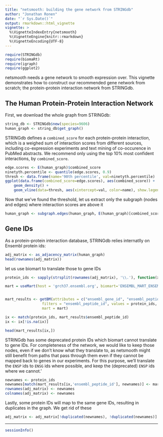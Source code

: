 ```yaml
---
title: "netsmooth: building the gene network from STRINGdb"
author: "Jonathan Ronen"
date: "`r Sys.Date()`"
output: rmarkdown::html_vignette
vignette: >
  %\VignetteIndexEntry{netsmooth}
  %\VignetteEngine{knitr::rmarkdown}
  %\VignetteEncoding{UTF-8}
---
```


```r
require(STRINGdb)
require(biomaRt)
require(igraph)
require(ggplot2)
```

netsmooth needs a gene network to smooth expression over. This vignette demonstrates how to construct our recommended gene network from scratch; the protein-protein interaction network from STRINGdb.

## The Human Protein-Protein Interaction Network

First, we download the whole graph from STRINGdb:

```r
string_db <- STRINGdb$new(species=9606)
human_graph <- string_db$get_graph()
```

STRINGdb defines a `combined_score` for each protein-protein interaction, which is a weighed sum of interaction scores from different sources, including co-expression experiments and text mining of co-occurence in PubMed abstracts. We recommend only using the top 10% most confident interactions, by `combined_score`.

```r
edge.scores <- E(human_graph)$combined_score
ninetyth.percentile <- quantile(edge.scores, 0.9)
thresh <- data.frame(name='90th percentile', val=ninetyth.percentile)
ggplot(data.frame(combined_score=edge.scores), aes(combined_score)) + 
    geom_density() +
    geom_vline(data=thresh, aes(xintercept=val, color=name), show.legend=TRUE)
```

Now that we've found the threshold, let us extract only the subgraph (nodes and edges) where interaction scores are above it

```r
human_graph <- subgraph.edges(human_graph, E(human_graph)[combined_score > ninetyth.percentile])
```

## Gene IDs

As a protein-protein interaction database, STRINGdb relies internatlly on Ensembl protein ids:

```r
adj_matrix <- as_adjacency_matrix(human_graph)
head(rownames(adj_matrix))
```

let us use biomart to translate those to gene IDs

```r
protein_ids <- sapply(strsplit(rownames(adj_matrix), '\\.'), function(x) x[2])

mart = useMart(host = 'grch37.ensembl.org', biomart='ENSEMBL_MART_ENSEMBL', dataset='hsapiens_gene_ensembl')


mart_results <- getBM(attributes = c("ensembl_gene_id", "ensembl_peptide_id"),
                 filters = "ensembl_peptide_id", values = protein_ids,
                 mart = mart)

ix <- match(protein_ids, mart_results$ensembl_peptide_id)
ix <- ix[!is.na(ix)]

head(mart_results[ix,])
```

STRINGdb has some deprecated protein IDs which biomart cannot translate to gene IDs. For completeness of the network, we would like to keep those nodes, even if we don't know what they translate to, as netsmooth might still benefit from paths that pass through them even if they cannot be mapped back to genes in our experiments. For this purpose, we'll translate the `ENSP` ids to `ENSG` ids where possible, and keep the (deprecated) `ENSP` ids where we cannot.'

```r
newnames <- protein_ids
newnames[match(mart_results[ix,'ensembl_peptide_id'], newnames)] <- mart_results[ix, 'ensembl_gene_id']
rownames(adj_matrix) <- newnames
colnames(adj_matrix) <- newnames
```

Lastly, some protein IDs will map to the same gene IDs, resulting in duplicates in the graph. We get rid of these

```r
adj_matrix <- adj_matrix[!duplicated(newnames), !duplicated(newnames)]
```



--------------

```r
sessionInfo()
```

